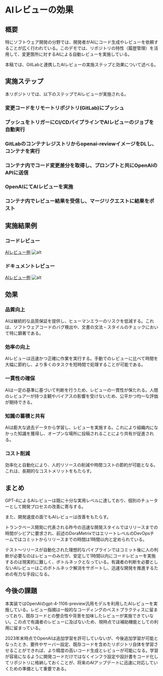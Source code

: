 # AIレビューの効果

## 概要

特にソフトウェア開発の分野では、開発者がAIにコード生成やレビューを依頼することが広く行われている。このデモでは、リポジトリの特性（履歴管理）を活用して、変更箇所に対するAIによる自動レビューを実施している。

本稿では、GitLabと連携したAIレビューの実施ステップと効果について述べる。

## 実施ステップ

本リポジトリでは、以下のステップでAIレビューが実施される。


<Steps>

### 変更コードをリモートリポジトリ(GitLab)にプッシュ

### プッシュをトリガーにCI/CDパイプラインでAIレビューのジョブを自動実行

### GitLabのコンテナレジストリからopenai-reviewイメージをDLし、コンテナを実行

### コンテナ内でコード変更差分を取得し、プロンプトと共にOpenAIのAPIに送信

### OpenAIにてAIレビューを実施

### コンテナ内でレビュー結果を受信し、マージリクエストに結果をポスト

</Steps>

## 実施結果例

### コードレビュー

[AIレビュー例](https://gitlab.com/taku-miyanaga/openai-review/-/merge_requests/1#note_1710772050)
![alt](./img/ai-review-screenshot.png)

### ドキュメントレビュー

[AIレビュー例](https://gitlab.com/taku-miyanaga/docs/-/merge_requests/1#note_1711747535)
![alt](./img/ai-review-screenshot2.png)

## 効果

### 品質向上

AIは継続的な品質保証を提供し、ヒューマンエラーのリスクを低減する。これは、ソフトウェアコードのバグ検出や、文書の文法・スタイルのチェックにおいて特に顕著である。

### 効率の向上

AIレビューは迅速かつ正確に作業を実行する。手動でのレビューに比べて時間を大幅に節約し、より多くのタスクを短時間で処理することが可能である。

### 一貫性の確保

AIは一定の基準に基づいて判断を行うため、レビューの一貫性が保たれる。人間のレビュアーが持つ主観やバイアスの影響を受けないため、公平かつ均一な評価が期待できる。

### 知識の蓄積と共有

AIは膨大な過去データから学習し、レビューを実施する。これにより組織内になかった知識を獲得し、オープンな場所に投稿されることにより共有が促進される。

### コスト削減

効率化と自動化により、人的リソースの削減や時間コストの節約が可能となる。これは、長期的なコストメリットをもたらす。

## まとめ

GPT-4によるAIレビューは既に十分な実用レベルに達しており、個別のチューターとして開発プロセスの改善に寄与する。

また、開発速度の面でもAIレビューは改善をもたらす。

トランクベース開発に代表される昨今の迅速な開発スタイルではリリースまでの時間がシビアに要求され、前述のDoraMetrixではエリートレベルのDevOpsチームではコミットからリリースまでの時間は1時間以内と定められている。

テスト〜リリースが自動化された理想的なパイプラインではコミット後に人の判断が必要なのはレビューのみだが、安定して1時間以内にコードレビューを実施するのは現実的に難しく、ボトルネックとなっている。有識者の判断を必要としないAIレビューはこのボトルネック解消をサポートし、迅速な開発を推進するための有力な手段になる。

## 今後の課題

本実装ではOpenAIのgpt-4-1106-preview汎用モデルを利用したAIレビューを実施している。レビュー指摘は一般的なコーディングのベストプラクティスに留まっており、既存コードとの整合性や背景を加味したレビューが実施できていない。この点で有識者のレビューに及ばないため、現時点では補助機能としての利用に留まっている。

2023年末時点でOpenAIは追加学習を許可していないが、今後追加学習が可能となったとき、要件やサーバー設定、既存コードを含めたリポジトリ自体を学習させることができれば、より精度の高いコード生成とレビューが可能になる。学習が容易になるように開発コードだけではなくインフラ設定や設計書をコード化してリポジトリに格納しておくことが、将来のAIアップデートに迅速に対応していくための準備として重要である。
